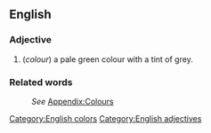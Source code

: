 ==English==
[[Category:English colors]]

===Adjective===
[[Category:English adjectives]]
#(''colour'') a pale green colour with a tint of grey.

===Related words===
:''See'' [[Wiktionary_Appendix:Colours|Appendix:Colours]]